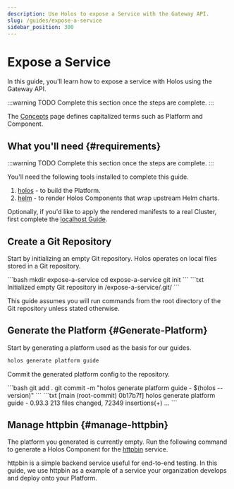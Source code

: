 ```yaml
---
description: Use Holos to expose a Service with the Gateway API.
slug: /guides/expose-a-service
sidebar_position: 300
---
```



# Expose a Service

In this guide, you'll learn how to expose a service with Holos using the Gateway
API.

:::warning TODO
Complete this section once the steps are complete.
:::

The [Concepts](/docs/concepts) page defines capitalized terms such as Platform
and Component.

## What you'll need {#requirements}

:::warning TODO
Complete this section once the steps are complete.
:::

You'll need the following tools installed to complete this guide.

1. [holos](/docs/install) - to build the Platform.
2. [helm](https://helm.sh/docs/intro/install/) - to render Holos Components that
wrap upstream Helm charts.

Optionally, if you'd like to apply the rendered manifests to a real Cluster,
first complete the [localhost Guide](../local-cluster).

## Create a Git Repository

Start by initializing an empty Git repository. Holos operates on local files
stored in a Git repository.

<Tabs groupId="init">
  <TabItem value="command" label="Command">
    ```bash
    mkdir expose-a-service
    cd expose-a-service
    git init
    ```
  </TabItem>
  <TabItem value="output" label="Output">
    ```txt
    Initialized empty Git repository in /expose-a-service/.git/
    ```
  </TabItem>
</Tabs>

This guide assumes you will run commands from the root directory of the Git
repository unless stated otherwise.

## Generate the Platform {#Generate-Platform}

Start by generating a platform used as the basis for our guides.

```bash
holos generate platform guide
```

Commit the generated platform config to the repository.

<Tabs groupId="commit-platform">
  <TabItem value="command" label="Command">
    ```bash
    git add .
    git commit -m "holos generate platform guide - $(holos --version)"
    ```
  </TabItem>
  <TabItem value="output" label="Output">
    ```txt
    [main (root-commit) 0b17b7f] holos generate platform guide - 0.93.3
     213 files changed, 72349 insertions(+)
     ...
    ```
  </TabItem>
</Tabs>

## Manage httpbin {#manage-httpbin}

The platform you generated is currently empty. Run the following command to
generate a Holos Component for the
[httpbin](https://github.com/mccutchen/go-httpbin) service.

httpbin is a simple backend service useful for end-to-end testing.  In this
guide, we use httpbin as a example of a service your organization develops and
deploy onto your Platform.
